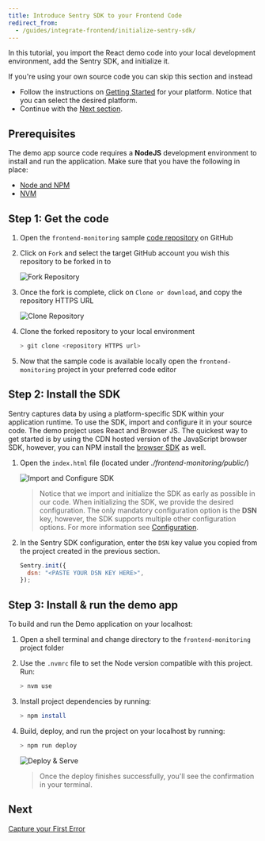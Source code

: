 ```yaml
---
title: Introduce Sentry SDK to your Frontend Code
redirect_from:
  - /guides/integrate-frontend/initialize-sentry-sdk/
---
```


In this tutorial, you import the React demo code into your local development environment, add the Sentry SDK, and initialize it.

<Note>

If you're using your own source code you can skip this section and instead

</Note>

- Follow the instructions on [Getting Started](/platforms/) for your platform. Notice that you can select the desired platform.
- Continue with the [Next section](/guides/integrate-frontend/generate-first-error/).

## Prerequisites

The demo app source code requires a **NodeJS** development environment to install and run the application. Make sure that you have the following in place:

- [Node and NPM](https://nodejs.org/en/)
- [NVM](https://github.com/nvm-sh/nvm)

## Step 1: Get the code

1. Open the `frontend-monitoring` sample [code repository](https://github.com/sentry-tutorials/frontend-monitoring) on GitHub

2. Click on `Fork` and select the target GitHub account you wish this repository to be forked in to

   ![Fork Repository](initialize-sentry-sdk-01.png)

3. Once the fork is complete, click on `Clone or download`, and copy the repository HTTPS URL

   ![Clone Repository](initialize-sentry-sdk-02.png)

4. Clone the forked repository to your local environment

   ```bash
   > git clone <repository HTTPS url>
   ```

5. Now that the sample code is available locally open the `frontend-monitoring` project in your preferred code editor

## Step 2: Install the SDK

Sentry captures data by using a platform-specific SDK within your application runtime. To use the SDK, import and configure it in your source code. The demo project uses React and Browser JS. The quickest way to get started is by using the CDN hosted version of the JavaScript browser SDK, however, you can NPM install the [browser SDK](/platforms/javascript/install/npm/) as well.

1. Open the `index.html` file (located under _./frontend-monitoring/public/_)

   ![Import and Configure SDK](initialize-sentry-sdk-03.png)

   > Notice that we import and initialize the SDK as early as possible in our code. When initializing the SDK, we provide the desired configuration. The only mandatory configuration option is the **DSN** key, however, the SDK supports multiple other configuration options. For more information see [Configuration](/platforms/javascript/configuration/).

2. In the Sentry SDK configuration, enter the `DSN` key value you copied from the project created in the previous section.

   ```javascript
   Sentry.init({
     dsn: "<PASTE YOUR DSN KEY HERE>",
   });
   ```

## Step 3: Install & run the demo app

To build and run the Demo application on your localhost:

1. Open a shell terminal and change directory to the `frontend-monitoring` project folder

2. Use the `.nvmrc` file to set the Node version compatible with this project. Run:

   ```bash
   > nvm use
   ```

3. Install project dependencies by running:

   ```bash
   > npm install
   ```

4. Build, deploy, and run the project on your localhost by running:

   ```bash
   > npm run deploy
   ```

   ![Deploy & Serve](initialize-sentry-sdk-04.png)

   > Once the deploy finishes successfully, you'll see the confirmation in your terminal.

## Next

[Capture your First Error](/guides/integrate-frontend/generate-first-error/)
